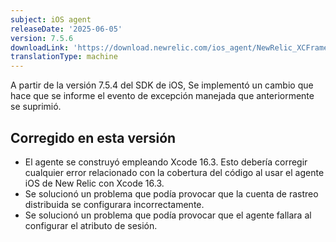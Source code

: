 ```yaml
---
subject: iOS agent
releaseDate: '2025-06-05'
version: 7.5.6
downloadLink: 'https://download.newrelic.com/ios_agent/NewRelic_XCFramework_Agent_7.5.6.zip'
translationType: machine
---
```


<Callout variant="important">
  A partir de la versión 7.5.4 del SDK de iOS, Se implementó un cambio que hace que se informe el evento de excepción manejada que anteriormente se suprimió.
</Callout>

## Corregido en esta versión

* El agente se construyó empleando Xcode 16.3. Esto debería corregir cualquier error relacionado con la cobertura del código al usar el agente iOS de New Relic con Xcode 16.3.
* Se solucionó un problema que podía provocar que la cuenta de rastreo distribuida se configurara incorrectamente.
* Se solucionó un problema que podía provocar que el agente fallara al configurar el atributo de sesión.